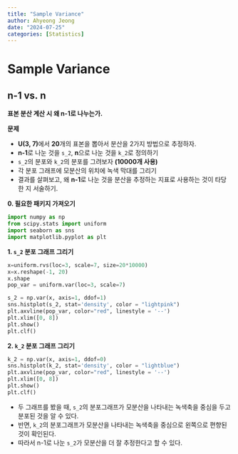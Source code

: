 ```yaml
---
title: "Sample Variance"
author: Ahyeong Jeong
date: "2024-07-25"
categories: [Statistics]
---
```


# Sample Variance

## n-1 vs. n

**표본 분산 계산 시 왜 n-1로 나누는가.**

**문제**

-   **U(3, 7)**에서 **20**개의 표본을 뽑아서 분산을 2가지 방법으로 추정하자.
-   **n-1**로 나눈 것을 `s_2`, **n**으로 나눈 것을 `k_2`로 정의하기
-   `s_2`의 분포와 `k_2`의 분포를 그려보자 **(10000개 사용)**
-   각 분포 그래프에 모분산의 위치에 녹색 막대를 그리기
-   결과를 살펴보고, 왜 **n-1**로 나눈 것을 분산을 추정하는 지표로 사용하는 것이 타당한 지 서술하기.

**0. 필요한 패키지 가져오기**
```python
import numpy as np
from scipy.stats import uniform
import seaborn as sns 
import matplotlib.pyplot as plt
```

**1. `s_2` 분포 그래프 그리기**

```python
x=uniform.rvs(loc=3, scale=7, size=20*10000)
x=x.reshape(-1, 20)
x.shape
pop_var = uniform.var(loc=3, scale=7)
```
```python
s_2 = np.var(x, axis=1, ddof=1)
sns.histplot(s_2, stat='density', color = "lightpink")
plt.axvline(pop_var, color="red", linestyle = '--')
plt.xlim([0, 8])
plt.show()
plt.clf()
```



**2. `k_2` 분포 그래프 그리기**

```python
k_2 = np.var(x, axis=1, ddof=0)
sns.histplot(k_2, stat='density', color = "lightblue")
plt.axvline(pop_var, color="red", linestyle = '--')
plt.xlim([0, 8])
plt.show()
plt.clf()
```

-   두 그래프를 봤을 때, `s_2`의 분포그래프가 모분산을 나타내는 녹색축을 중심을 두고 분포된 것을 알 수 있다.
-   반면, `k_2`의 분포그래프가 모분산을 나타내는 녹색축을 중심으로 왼쪽으로 편향된 것이 확인된다.
-   따라서 n-1로 나눈 `s_2`가 모분산을 더 잘 추정한다고 할 수 있다.
